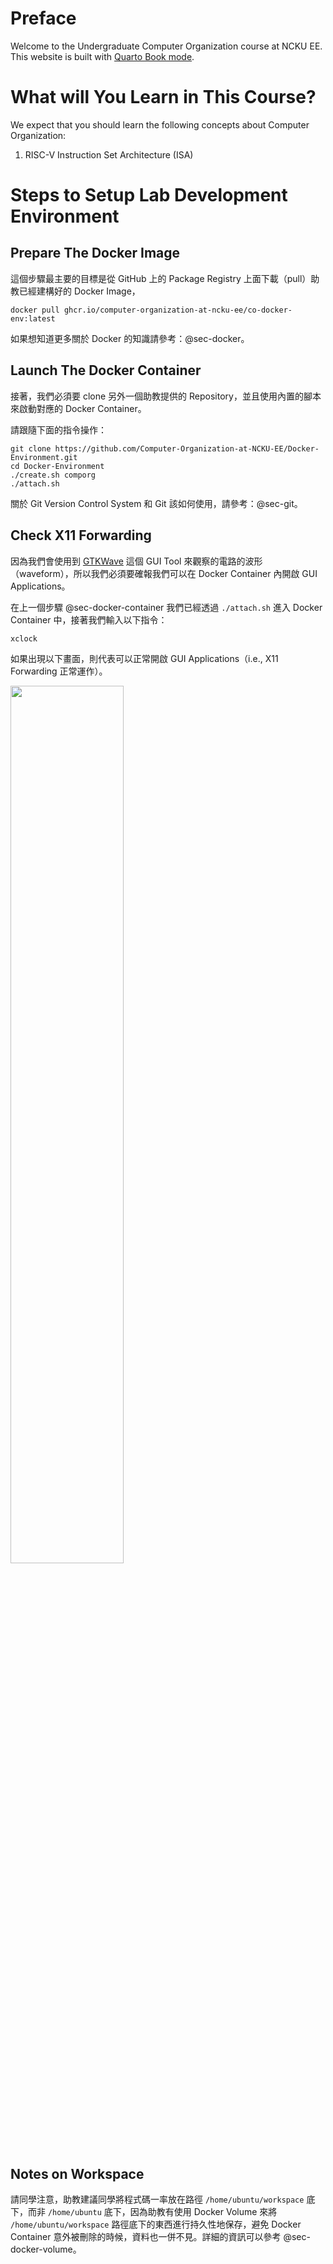 # Preface {.unnumbered}

Welcome to the Undergraduate Computer Organization course at NCKU EE.
This website is built with [Quarto Book mode](https://quarto.org/docs/books).

# What will You Learn in This Course? {.unnumbered}

We expect that you should learn the following concepts about Computer Organization:

1. RISC-V Instruction Set Architecture (ISA) 

# Steps to Setup Lab Development Environment {.unnumbered}

## Prepare The Docker Image

這個步驟最主要的目標是從 GitHub 上的 Package Registry 上面下載（pull）助教已經建構好的 Docker Image，

```shell
docker pull ghcr.io/computer-organization-at-ncku-ee/co-docker-env:latest
```

如果想知道更多關於 Docker 的知識請參考：@sec-docker。

## Launch The Docker Container {#sec-docker-container}

接著，我們必須要 clone 另外一個助教提供的 Repository，並且使用內置的腳本來啟動對應的 Docker Container。

請跟隨下面的指令操作：

```shell
git clone https://github.com/Computer-Organization-at-NCKU-EE/Docker-Environment.git
cd Docker-Environment
./create.sh comporg
./attach.sh
```

關於 Git Version Control System 和 Git 該如何使用，請參考：@sec-git。

## Check X11 Forwarding

因為我們會使用到 [GTKWave](https://gtkwave.sourceforge.net/) 這個 GUI Tool 來觀察的電路的波形（waveform），所以我們必須要確報我們可以在 Docker Container 內開啟 GUI Applications。

在上一個步驟 @sec-docker-container 我們已經透過 `./attach.sh` 進入 Docker Container 中，接著我們輸入以下指令：

```shell
xclock
```

如果出現以下畫面，則代表可以正常開啟 GUI Applications（i.e., X11 Forwarding 正常運作）。

![](book/appendix/images/x11.png){width=60% fig-align="center"}


## Notes on Workspace

請同學注意，助教建議同學將程式碼一率放在路徑 `/home/ubuntu/workspace` 底下，而非 `/home/ubuntu` 底下，因為助教有使用 Docker Volume 來將 `/home/ubuntu/workspace` 路徑底下的東西進行持久性地保存，避免 Docker Container 意外被刪除的時候，資料也一併不見。詳細的資訊可以參考 @sec-docker-volume。